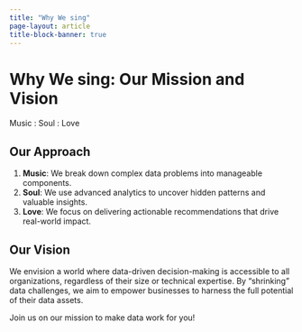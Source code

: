 ```yaml
---
title: "Why We sing"
page-layout: article
title-block-banner: true
---
```


# Why We sing: Our Mission and Vision

Music : Soul : Love

## Our Approach

1. **Music**: We break down complex data problems into manageable components.
2. **Soul**: We use advanced analytics to uncover hidden patterns and valuable insights.
3. **Love**: We focus on delivering actionable recommendations that drive real-world impact.

## Our Vision

We envision a world where data-driven decision-making is accessible to all organizations, regardless of their size or technical expertise. By "shrinking" data challenges, we aim to empower businesses to harness the full potential of their data assets.

Join us on our mission to make data work for you!

